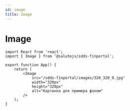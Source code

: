 ```yaml
---
id: image
title: Image
---
```



# Image
<Description name="Image" />
<PropsTable name="Image" />

```tsx live
import React from 'react';
import { Image } from '@salutejs/sdds-finportal';

export function App() {
    return (
        <Image
            src="/sdds-finportal/images/320_320_9.jpg"
            width="320px"
            height="320px"
            alt="Картинка для примера фоном"
        />
    );
}
```
